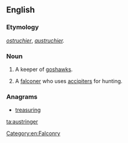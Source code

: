 ==English==

===Etymology===
{{etyl|fro|en}} ''[[ostruchier]]'', ''[[austruchier]].''

===Noun===
{{en-noun}}

# {{obsolete}} A keeper of [[goshawks]].
# {{context|falconry}} A [[falconer]] who uses [[accipiter]]s for hunting.

===Anagrams===
* [[treasuring#English|treasuring]]

[[Category:en:Falconry]]

[[ta:austringer]]